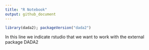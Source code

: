 ```yaml
---
title: "R Notebook"
output: github_document
---
```


```r
library(dada2); packageVersion("dada2")
```
In this line we indicate rstudio that we want to work with the external package DADA2

```r

```

